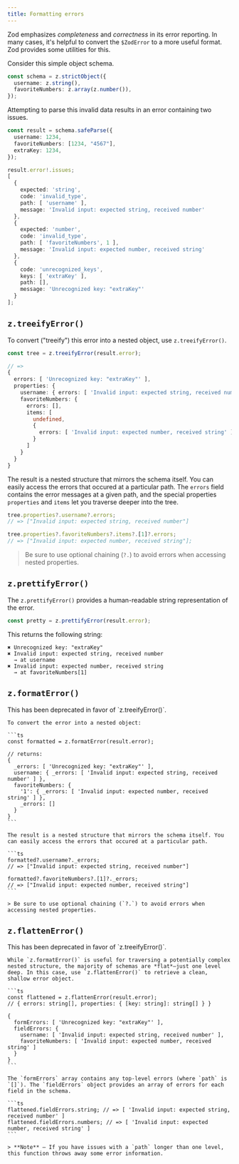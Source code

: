 ```yaml
---
title: Formatting errors
---
```



Zod emphasizes _completeness_ and _correctness_ in its error reporting. In many cases, it's helpful to convert the `$ZodError` to a more useful format. Zod provides some utilities for this.

Consider this simple object schema.

```ts
const schema = z.strictObject({
  username: z.string(),
  favoriteNumbers: z.array(z.number()),
});
```

Attempting to parse this invalid data results in an error containing two issues.

```ts
const result = schema.safeParse({
  username: 1234,
  favoriteNumbers: [1234, "4567"],
  extraKey: 1234,
});

result.error!.issues;
[
  {
    expected: 'string',
    code: 'invalid_type',
    path: [ 'username' ],
    message: 'Invalid input: expected string, received number'
  },
  {
    expected: 'number',
    code: 'invalid_type',
    path: [ 'favoriteNumbers', 1 ],
    message: 'Invalid input: expected number, received string'
  },
  {
    code: 'unrecognized_keys',
    keys: [ 'extraKey' ],
    path: [],
    message: 'Unrecognized key: "extraKey"'
  }
];
```


## `z.treeifyError()`

To convert ("treeify") this error into a nested object, use `z.treeifyError()`.


```ts
const tree = z.treeifyError(result.error);

// =>
{
  errors: [ 'Unrecognized key: "extraKey"' ],
  properties: {
    username: { errors: [ 'Invalid input: expected string, received number' ] },
    favoriteNumbers: {
      errors: [],
      items: [
        undefined,
        {
          errors: [ 'Invalid input: expected number, received string' ]
        }
      ]
    }
  }
}
```

The result is a nested structure that mirrors the schema itself. You can easily access the errors that occured at a particular path. The `errors` field contains the error messages at a given path, and the special properties `properties` and `items` let you traverse deeper into the tree.

```ts
tree.properties?.username?.errors;
// => ["Invalid input: expected string, received number"]

tree.properties?.favoriteNumbers?.items?.[1]?.errors;
// => ["Invalid input: expected number, received string"];
```

> Be sure to use optional chaining (`?.`) to avoid errors when accessing nested properties.

## `z.prettifyError()`

The `z.prettifyError()` provides a human-readable string representation of the error.

```ts
const pretty = z.prettifyError(result.error);
```

This returns the following string:

```
✖ Unrecognized key: "extraKey"
✖ Invalid input: expected string, received number
  → at username
✖ Invalid input: expected number, received string
  → at favoriteNumbers[1]
```


## `z.formatError()`

<Callout type="warn">
  This has been deprecated in favor of `z.treeifyError()`.
</Callout>

<Accordions>
  <Accordion title="Show docs">

    To convert the error into a nested object:

    ```ts
    const formatted = z.formatError(result.error);

    // returns:
    {
      _errors: [ 'Unrecognized key: "extraKey"' ],
      username: { _errors: [ 'Invalid input: expected string, received number' ] },
      favoriteNumbers: {
        '1': { _errors: [ 'Invalid input: expected number, received string' ] },
        _errors: []
      }
    }
    ```

    The result is a nested structure that mirrors the schema itself. You can easily access the errors that occured at a particular path.

    ```ts
    formatted?.username?._errors;
    // => ["Invalid input: expected string, received number"]

    formatted?.favoriteNumbers?.[1]?._errors;
    // => ["Invalid input: expected number, received string"]
    ```

    > Be sure to use optional chaining (`?.`) to avoid errors when accessing nested properties.

  </Accordion>
  </Accordions>

## `z.flattenError()`

<Callout type="warn">
  This has been deprecated in favor of `z.treeifyError()`.
</Callout>

<Accordions>
  <Accordion title="Show docs">
    
    While `z.formatError()` is useful for traversing a potentially complex nested structure, the majority of schemas are *flat*—just one level deep. In this case, use `z.flattenError()` to retrieve a clean, shallow error object.

    ```ts
    const flattened = z.flattenError(result.error);
    // { errors: string[], properties: { [key: string]: string[] } }

    {
      formErrors: [ 'Unrecognized key: "extraKey"' ],
      fieldErrors: {
        username: [ 'Invalid input: expected string, received number' ],
        favoriteNumbers: [ 'Invalid input: expected number, received string' ]
      }
    }
    ```

    The `formErrors` array contains any top-level errors (where `path` is `[]`). The `fieldErrors` object provides an array of errors for each field in the schema.

    ```ts
    flattened.fieldErrors.string; // => [ 'Invalid input: expected string, received number' ]
    flattened.fieldErrors.numbers; // => [ 'Invalid input: expected number, received string' ]
    ```

    > **Note** — If you have issues with a `path` longer than one level, this function throws away some error information. 

  </Accordion>
</Accordions>
